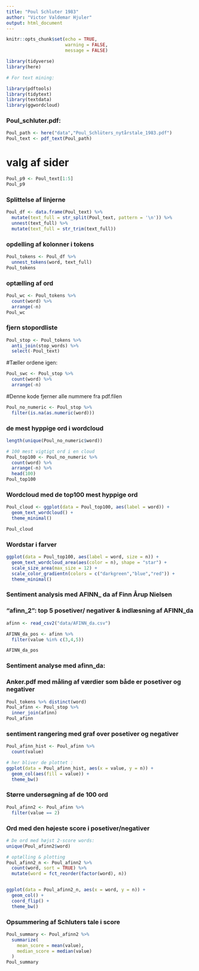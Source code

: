 ---
title: "Poul Schluter 1983"
author: "Victor Valdemar Hjuler" 
output: html_document           
---

```{r setup, include=FALSE}
knitr::opts_chunk$set(echo = TRUE,
                      warning = FALSE,
                      message = FALSE)

library(tidyverse)
library(here)

# For text mining:

library(pdftools)
library(tidytext)
library(textdata) 
library(ggwordcloud)
```


### Poul_schluter.pdf:
```{r get-document}
Poul_path <- here("data","Poul_Schlüters_nytårstale_1983.pdf")
Poul_text <- pdf_text(Poul_path)
```


# valg af sider 
```{r single-page}
Poul_p9 <- Poul_text[1:5]
Poul_p9
```



### Splittelse af linjerne 
```{r split-lines}
Poul_df <- data.frame(Poul_text) %>% 
  mutate(text_full = str_split(Poul_text, pattern = '\n')) %>% 
  unnest(text_full) %>% 
  mutate(text_full = str_trim(text_full)) 

```

### opdelling af kolonner i tokens 
```{r tokenize}
Poul_tokens <- Poul_df %>% 
  unnest_tokens(word, text_full)
Poul_tokens

```

### optælling af ord 
```{r count-words}
Poul_wc <- Poul_tokens %>% 
  count(word) %>% 
  arrange(-n)
Poul_wc
```

 

### fjern stopordliste 
```{r stopwords}
Poul_stop <- Poul_tokens %>% 
  anti_join(stop_words) %>% 
  select(-Poul_text)     
```

#Tæller ordene igen: 
```{r count-words2}
Poul_swc <- Poul_stop %>% 
  count(word) %>% 
  arrange(-n)
```

#Denne kode fjerner alle nummere fra pdf.filen
```{r skip-numbers}

Poul_no_numeric <- Poul_stop %>% 
  filter(is.na(as.numeric(word)))
```



### de mest hyppige ord i wordcloud  
```{r wordcloud-prep}
length(unique(Poul_no_numeric$word))

# 100 mest vigtigt ord i en cloud
Poul_top100 <- Poul_no_numeric %>% 
  count(word) %>% 
  arrange(-n) %>% 
  head(100)
Poul_top100
```
### Wordcloud med de top100 mest hyppige ord 
```{r wordcloud}
Poul_cloud <- ggplot(data = Poul_top100, aes(label = word)) +
  geom_text_wordcloud() +
  theme_minimal()

Poul_cloud
```

### Wordstar i farver
```{r wordcloud-pro}
ggplot(data = Poul_top100, aes(label = word, size = n)) +
  geom_text_wordcloud_area(aes(color = n), shape = "star") +
  scale_size_area(max_size = 12) +
  scale_color_gradientn(colors = c("darkgreen","blue","red")) +
  theme_minimal()
```


### Sentiment analysis med AFINN_ da af Finn Årup Nielsen


### "afinn_2": top 5 posetiver/ negativer & indlæsning af AFINN_da
```{r afinn}
afinn <- read_csv2("data/AFINN_da.csv")

AFINN_da_pos <- afinn %>% 
  filter(value %in% c(3,4,5))

AFINN_da_pos 
```



### Sentiment analyse med afinn_da: 

### Anker.pdf med måling af værdier som både er posetiver og negativer 

```{r bind-afinn}
Poul_tokens %>% distinct(word)
Poul_afinn <- Poul_stop %>% 
  inner_join(afinn)
Poul_afinn
```

### sentiment rangering med graf over posetiver og negativer 

```{r count-afinn}
Poul_afinn_hist <- Poul_afinn %>% 
  count(value)

# her bliver de plottet : 
ggplot(data = Poul_afinn_hist, aes(x = value, y = n)) +
  geom_col(aes(fill = value)) +
  theme_bw()
```

### Større undersøgning af de 100 ord 

```{r afinn-2}
Poul_afinn2 <- Poul_afinn %>%  
  filter(value == 2)
```

### Ord med den højeste score i posetiver/negativer 


```{r afinn-2-more}
# De ord med højst 2-score words:
unique(Poul_afinn2$word)

# optælling & plotting
Poul_afinn2_n <- Poul_afinn2 %>% 
  count(word, sort = TRUE) %>% 
  mutate(word = fct_reorder(factor(word), n))


ggplot(data = Poul_afinn2_n, aes(x = word, y = n)) +
  geom_col() +
  coord_flip() +
  theme_bw()


```
###  Opsummering af Schluters  tale i score 


```{r summarize-afinn}
Poul_summary <- Poul_afinn2 %>% 
  summarize(
    mean_score = mean(value),
    median_score = median(value)
  )
Poul_summary 
```
